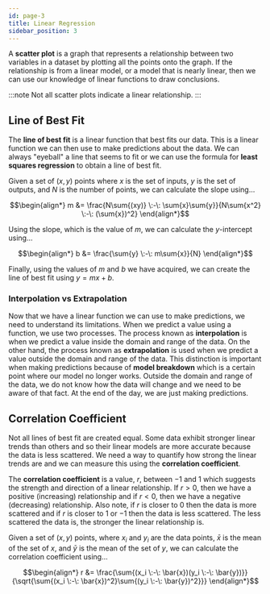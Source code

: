 ```yaml
---
id: page-3
title: Linear Regression
sidebar_position: 3
---
```



A **scatter plot** is a graph that represents a relationship between two variables in a dataset by plotting all the points onto the graph. If the relationship is from a linear model, or a model that is nearly linear, then we can use our knowledge of linear functions to draw conclusions.

<Fig src={alg1} caption='Scatter Plot' num={1}/>

:::note
Not all scatter plots indicate a linear relationship.
:::

## Line of Best Fit

The **line of best fit** is a linear function that best fits our data. This is a linear function we can then use to make predictions about the data. We can always "eyeball" a line that seems to fit or we can use the formula for **least squares regression** to obtain a line of best fit.

Given a set of $(x, y)$ points where $x$ is the set of inputs, $y$ is the set of outputs, and $N$ is the number of points, we can calculate the slope using...

$$\begin{align*}
   m &= \frac{N\sum{(xy)} \:-\: \sum{x}\sum{y}}{N\sum{x^2} \:-\: (\sum{x})^2}
\end{align*}$$

Using the slope, which is the value of $m$, we can calculate the $y$-intercept using...

$$\begin{align*}
   b &= \frac{\sum{y} \:-\: m\sum{x}}{N}
\end{align*}$$

Finally, using the values of $m$ and $b$ we have acquired, we can create the line of best fit using $y = mx + b$.

<Fig src={alg2} caption='Line of Best Fit' num={2}/>

### Interpolation vs Extrapolation

Now that we have a linear function we can use to make predictions, we need to understand its limitations. When we predict a value using a function, we use two processes. The process known as **interpolation** is when we predict a value inside the domain and range of the data. On the other hand, the process known as **extrapolation** is used when we predict a value outside the domain and range of the data. This distinction is important when making predictions because of **model breakdown** which is a certain point where our model no longer works. Outside the domain and range of the data, we do not know how the data will change and we need to be aware of that fact. At the end of the day, we are just making predictions.

<Fig src={alg3} caption='Interpolation vs Extrapolation' num={3}/>

## Correlation Coefficient

Not all lines of best fit are created equal. Some data exhibit stronger linear trends than others and so their linear models are more accurate because the data is less scattered. We need a way to quantify how strong the linear trends are and we can measure this using the **correlation coefficient**. 

The **correlation coefficient** is a value, $r$, between $-1$ and $1$ which suggests the strength and direction of a linear relationship. If $r > 0$, then we have a positive (increasing) relationship and if $r < 0$, then we have a negative (decreasing) relationship. Also note, if $r$ is closer to $0$ then the data is more scattered and if $r$ is closer to $1$ or $-1$ then the data is less scattered. The less scattered the data is, the stronger the linear relationship is.

<Fig src={alg4} caption='Correlation Coefficient' num={4}/>

Given a set of $(x, y)$ points, where $x_i$ and $y_i$ are the data points, $\bar{x}$ is the mean of the set of $x$, and $\bar{y}$ is the mean of the set of $y$, we can calculate the correlation coefficient using... 

$$\begin{align*}
   r &= \frac{\sum{(x_i \:-\: \bar{x})(y_i \:-\: \bar{y})}}{\sqrt{\sum{(x_i \:-\: \bar{x})^2}\sum{(y_i \:-\: \bar{y})^2}}}
\end{align*}$$